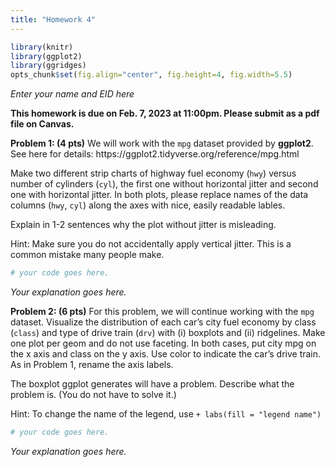 ```yaml
---
title: "Homework 4"
---
```


```r
library(knitr)
library(ggplot2)
library(ggridges)
opts_chunk$set(fig.align="center", fig.height=4, fig.width=5.5)
```

*Enter your name and EID here*

**This homework is due on Feb. 7, 2023 at 11:00pm. Please submit as a pdf file on Canvas.**


**Problem 1: (4 pts)** We will work with the `mpg` dataset provided by **ggplot2**. See here for details: https://ggplot2.tidyverse.org/reference/mpg.html

Make two different strip charts of highway fuel economy (`hwy`) versus number of cylinders (`cyl`), the first one without horizontal jitter and second one with horizontal jitter. In both plots, please replace names of the data columns (`hwy`, `cyl`) along the axes with nice, easily readable lables.

Explain in 1-2 sentences why the plot without jitter is misleading.

Hint: Make sure you do not accidentally apply vertical jitter. This is a common mistake many people make.

```r
# your code goes here.
```

*Your explanation goes here.*


**Problem 2: (6 pts)** For this problem, we will continue working with the `mpg` dataset. Visualize the distribution of each car's city fuel economy by class (`class`) and type of drive train (`drv`) with (i) boxplots and (ii) ridgelines. Make one plot per geom and do not use faceting. In both cases, put city mpg on the x axis and class on the y axis. Use color to indicate the car's drive train. As in Problem 1, rename the axis labels.

The boxplot ggplot generates will have a problem. Describe what the problem is. (You do not have to solve it.)

Hint: To change the name of the legend, use `+ labs(fill = "legend name")`

```r
# your code goes here.
```

*Your explanation goes here.*










